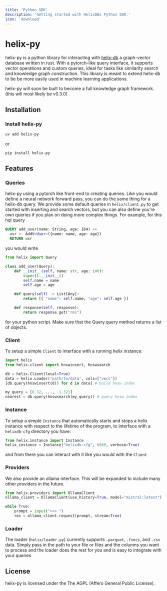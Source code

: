 ```yaml
---
title: 'Python SDK'
description: 'Getting started with HelixDBs Python SDK.'
icon: 'download'
---
```


# helix-py
helix-py is a python library for interacting with [helix-db](https://github.com/HelixDB/helix-db) a
graph-vector database written in rust. With a pytorch-like query interface, it supports vector
operations and custom queries, ideal for tasks like similarity search and knowledge graph
construction. This library is meant to extend helix-db to be be more easily used in machine learning
applications.

helix-py will soon be built to become a full knowledge graph framework. (this will most likely be v0.3.0)

## Installation

### Install helix-py
```bash
uv add helix-py
```
or
```bash
pip install helix-py
```

## Features

### Queries
helix-py using a pytorch like front-end to creating queries. Like you would define a neural network
forward pass, you can do the same thing for a helix-db query. We provide some default queries in
`helix/client.py` to get started with inserting and search vectors, but you can also define you're
own queries if you plan on doing more complex things. For example, for this hql query
```sql
QUERY add_user(name: String, age: I64) =>
  usr <- AddV<User>({name: name, age: age})
  RETURN usr
```
you would write
```python
from helix import Query

class add_user(Query):
    def __init__(self, name: str, age: int):
        super().__init__()
        self.name = name
        self.age = age

    def query(self) -> List[Any]:
        return [{ "name": self.name, "age": self.age }]

    def response(self, response):
        return response.get("res")
```
for your python script. Make sure that the Query.query method returns a list of objects.

### Client
To setup a simple `Client` to interface with a running helix instance:
```python
import helix
from helix.client import hnswinsert, hnswsearch

db = helix.Client(local=True)
data = helix.Loader("path/to/data", cols=["vecs"])
[db.query(hnswinsert(d)) for d in data] # build hnsw index

my_query = [0.32, ..., -1.321]
nearest = db.query(hnswsearch(my_query)) # query hnsw index
```

### Instance
To setup a simple `Instance` that automatically starts and stops a helix instance with respect
to the lifetime of the program, to interface with a `helixdb-cfg` directory you have:
```python
from helix.instance import Instance
helix_instance = Instance("helixdb-cfg", 6969, verbose=True)
```
and from there you can interact with it like you would with the `Client`

### Providers
We also provide an ollama interface. This will be expanded to include many other providers in the future.
```python
from helix.providers import OllamaClient
ollama_client = OllamaClient(use_history=True, model="mistral:latest")

while True:
    prompt = input(">>> ")
    res = ollama_client.request(prompt, stream=True)
```

### Loader
The loader (`helix/loader.py`) currently supports `.parquet`, `.fvecs`, and `.csv` data. Simply pass in the path to your
file or files and the columns you want to process and the loader does the rest for you and is easy to integrate with
your queries

## License
helix-py is licensed under the The AGPL (Affero General Public License).

